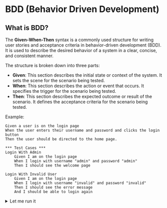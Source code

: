 # BDD (Behavior Driven Development)

## What is BDD?

The **Given-When-Then** syntax is a commonly used structure for writing user stories and acceptance criteria in behavior-driven development (BDD). It is used to describe the desired behavior of a system in a clear, concise, and consistent manner.

The structure is broken down into three parts:

- **Given**: This section describes the initial state or context of the system. It sets the scene for the scenario being tested.
- **When**: This section describes the action or event that occurs. It specifies the trigger for the scenario being tested.
- **Then**: This section describes the expected outcome or result of the scenario. It defines the acceptance criteria for the scenario being tested.

Example:
```robotframework
Given a user is on the login page
When the user enters their username and password and clicks the login button
Then the user should be directed to the home page.
```

```robotframework
*** Test Cases ***
Login With Admin
    Given I am on the login page
    When I login with username "admin" and password "admin"
    Then I should see the welcome page

Login With Invalid User
    Given I am on the login page
    When I login with username "invalid" and password "invalid"
    Then I should see the error message
    And I should be able to login again
```



<details>
  <summary>Let me run it</summary>
    <iframe src="https://robotframework.org/embed/?code-gh-url=https://github.com/MarketSquare/robotframeworkguides/tree/main/code-examples/core/bdd-syntax" width="100%" height="600"></iframe>
</details>